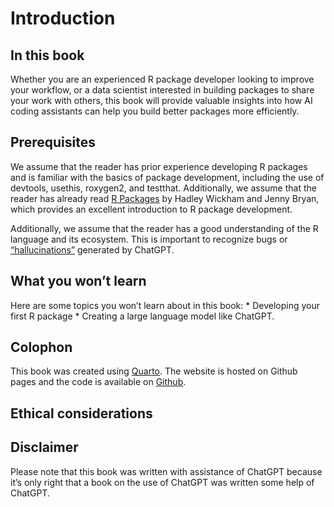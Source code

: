 # Introduction

## In this book

Whether you are an experienced R package developer looking to improve your workflow, or a data scientist interested in building packages to share your work with others, this book will provide valuable insights into how AI coding assistants can help you build better packages more efficiently.

## Prerequisites

We assume that the reader has prior experience developing R packages and is familiar with the basics of package development, including the use of devtools, usethis, roxygen2, and testthat. Additionally, we assume that the reader has already read [R Packages](https://r-pkgs.org/) by Hadley Wickham and Jenny Bryan, which provides an excellent introduction to R package development.

Additionally, we assume that the reader has a good understanding of the R language and its ecosystem. This is important to recognize bugs or ["hallucinations"](https://en.wikipedia.org/wiki/Hallucination_(artificial_intelligence)) generated by ChatGPT.

## What you won't learn

Here are some topics you won't learn about in this book:
* Developing your first R package
* Creating a large language model like ChatGPT.

## Colophon

This book was created using [Quarto](https://quarto.org/docs/books/). The website is hosted on Github pages and the code is available on [Github](https://github.com/parmsam/ai-code-r-pkgs).

## Ethical considerations


## Disclaimer

Please note that this book was written with assistance of ChatGPT because it's only right that a book on the use of ChatGPT was written some help of ChatGPT.